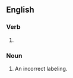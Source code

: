 ==English==

===Verb===
{{head|en|present participle}}

# {{present participle of|mislabel|lang=en|nocat=1}}

===Noun===
{{en-noun}}

# An incorrect labeling.